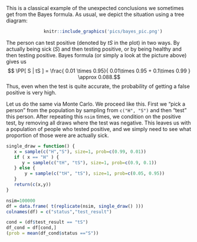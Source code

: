 This is a classical example of the unexpected conclusions we sometimes get from the Bayes formula. As usual, we depict the situation using a tree diagram:
<center>
```r
   knitr::include_graphics('pics/bayes_pic.png')
```

</center>  
The person can test positive (denoted by $tS$ in the plot) in two ways. By actually being sick ($S$) and then testing positive, or by being healthy and then testing positive. Bayes formula (or simply a look at the picture above) gives us
$$ \PP[ S | tS ] = \frac{ 0.01 \times 0.95}{ 0.01\times 0.95 + 0.1\times 0.99 } \approx 0.088.$$
Thus, even when the test is quite accurate, the probability of getting a false positive is very high. 

Let us do the same via Monte Carlo. We proceed like this. First we "pick a person" from the population by sampling from `c("H", "S")` and then "test" this person. After repeating this `nsim` times, we condition on the positive test, by removing all draws where the test was negative. This leaves us with a population of people who tested positive, and we simply need to see what proportion of those were are actually sick.


```r
single_draw = function() {
   x = sample(c("H","S"), size=1, prob=c(0.99, 0.01))
   if ( x == "H" ) {
      y = sample(c("tH", "tS"), size=1, prob=c(0.9, 0.1))
   } else {
       y = sample(c("tH", "tS"), size=1, prob=c(0.05, 0.95))
   }
   return(c(x,y))
}

nsim=100000
df = data.frame( t(replicate(nsim, single_draw() )))
colnames(df) = c("status","test_result")

cond = (df$test_result == "tS")
df_cond = df[cond,]
(prob = mean(df_cond$status =="S"))
  
```

